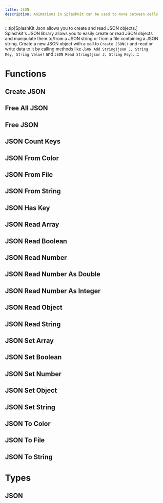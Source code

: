```yaml
---
title: JSON
description: Animations in SplashKit can be used to move between cells in bitmaps and sprites. Each animation generates a number sequence that can then be used when drawing bitmaps.
---
```

:::tip[SplashKit Json allows you to create and read JSON objects.]
Splashkit's JSON library allows you to easily create or read JSON objects and manipulate them to/from a JSON string or from a file containing a JSON string. Create a new JSON object with a call to `Create JSON()` and read or write data to it by calling methods like J`SON Add String(json J, String Key, String Value)` and `JSON Read String(json J, String Key)`.
:::
 

# Functions
## Create JSON
## Free All JSON
## Free JSON
## JSON Count Keys
## JSON From Color
## JSON From File
## JSON From String
## JSON Has Key
## JSON Read Array
## JSON Read Boolean
## JSON Read Number
## JSON Read Number As Double
## JSON Read Number As Integer
## JSON Read Object
## JSON Read String
## JSON Set Array
## JSON Set Boolean
## JSON Set Number
## JSON Set Object
## JSON Set String
## JSON To Color
## JSON To File
## JSON To String

# Types
## JSON

